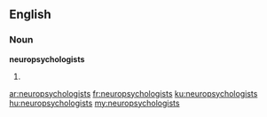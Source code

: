 ==English==

===Noun===
'''neuropsychologists'''

# {{plural of|[[neuropsychologist]]}}

[[ar:neuropsychologists]]
[[fr:neuropsychologists]]
[[ku:neuropsychologists]]
[[hu:neuropsychologists]]
[[my:neuropsychologists]]